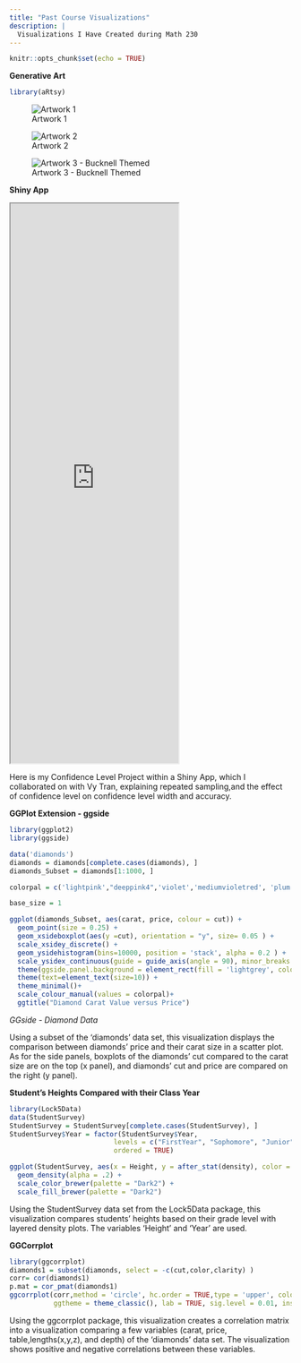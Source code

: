 ---
title: "Past Course Visualizations"
description: |
  Visualizations I Have Created during Math 230
---
```{r setup, include=FALSE}
knitr::opts_chunk$set(echo = TRUE)
```

**Generative Art**

```{r, echo = FALSE}
library(aRtsy)
```

![Artwork 1](C:\Users\paige\OneDrive\Math230FinalProject\SandyP_website\Art1.png)

![Artwork 2](C:\Users\paige\OneDrive\Math230FinalProject\SandyP_website\Art2.png)

![Artwork 3 - Bucknell Themed](C:\Users\paige\OneDrive\Math230FinalProject\SandyP_website\Art3.png)



**Shiny App**

<iframe src="https://abby-flynt.shinyapps.io/Paige-Vy-SP24/" class="l-screen-inset shaded" height="1000px"></iframe>

Here is my Confidence Level Project within a Shiny App, which I collaborated on with Vy Tran, explaining repeated sampling,and the effect of confidence level on confidence level width and accuracy. 


**GGPlot Extension - ggside**
```{r,echo = FALSE}
library(ggplot2)
library(ggside)
```

```{r,echo = FALSE}
data('diamonds')
diamonds = diamonds[complete.cases(diamonds), ]
diamonds_Subset = diamonds[1:1000, ]
```

```{r,echo = FALSE}
colorpal = c('lightpink',"deeppink4",'violet','mediumvioletred', 'plum','violetred2','hotpink',"maroon", '#a7de71',"chartreuse4",'darkgreen', 'mediumseagreen', 'darkseagreen3', 'limegreen')
```

```{r,echo = FALSE}
base_size = 1

ggplot(diamonds_Subset, aes(carat, price, colour = cut)) + 
  geom_point(size = 0.25) +
  geom_xsideboxplot(aes(y =cut), orientation = "y", size= 0.05 ) +
  scale_xsidey_discrete() + 
  geom_ysidehistogram(bins=10000, position = 'stack', alpha = 0.2 ) +
  scale_ysidex_continuous(guide = guide_axis(angle = 90), minor_breaks = NULL) +
  theme(ggside.panel.background = element_rect(fill = 'lightgrey', colour = 'lightgrey'))+
  theme(text=element_text(size=10)) +
  theme_minimal()+
  scale_colour_manual(values = colorpal)+
  ggtitle("Diamond Carat Value versus Price")
```
*GGside - Diamond Data*

Using a subset of the 'diamonds' data set, this visualization displays the comparison between diamonds' price and their carat size in a scatter plot. As for the side panels, boxplots of the diamonds' cut compared to the carat size are on the top (x panel), and diamonds' cut and price are compared on the right (y panel). 

**Student's Heights Compared with their Class Year**
```{r, echo = FALSE}
library(Lock5Data)
data(StudentSurvey)
StudentSurvey = StudentSurvey[complete.cases(StudentSurvey), ]
StudentSurvey$Year = factor(StudentSurvey$Year, 
                          levels = c("FirstYear", "Sophomore", "Junior", "Senior"),
                          ordered = TRUE)
```

```{r, echo = FALSE}
ggplot(StudentSurvey, aes(x = Height, y = after_stat(density), color = Year, fill = Year)) +
  geom_density(alpha = .2) + 
  scale_color_brewer(palette = "Dark2") + 
  scale_fill_brewer(palette = "Dark2")
```
Using the StudentSurvey data set from the Lock5Data package, this visualization compares students' heights based on their grade level with layered density plots. The variables 'Height' and 'Year' are used. 



**GGCorrplot**

```{r, echo = FALSE}
library(ggcorrplot)
diamonds1 = subset(diamonds, select = -c(cut,color,clarity) )
corr= cor(diamonds1)
p.mat = cor_pmat(diamonds1)
ggcorrplot(corr,method = 'circle', hc.order = TRUE,type = 'upper', color = c('darkgreen','white','pink'), 
           ggtheme = theme_classic(), lab = TRUE, sig.level = 0.01, insig = 'blank')
```

Using the ggcorrplot package, this visualization creates a correlation matrix into a visualization comparing a few variables (carat, price, table,lengths(x,y,z), and depth) of the 'diamonds' data set. The visualization shows positive and negative correlations between these variables. 